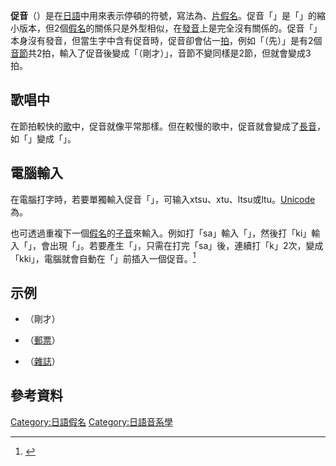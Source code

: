 {{日语五十音}}
'''促音'''（{{jpn|j=促音|hg=そくおん|rm=sokuon}}）是在[[日語|日語]]中用來表示停頓的符號，寫法為{{lang|ja|っ}}、[[片假名|片假名]]{{lang|ja|ッ}}。促音「{{lang|ja|っ}}」是「{{lang|ja|[[つ|つ]]}}」的縮小版本，但2個[[日語假名|假名]]的關係只是外型相似，在[[發音|發音]]上是完全沒有關係的。促音「{{lang|ja|っ}}」本身沒有發音，但當生字中含有促音時，促音卻會佔一[[音拍|拍]]，例如「{{lang|ja|さき}}（先）」是有2個[[音節|音節]]共2拍，輸入了促音後變成「{{lang|ja|さっき}}（剛才）」，音節不變同樣是2節，但就會變成3拍。

== 歌唱中 ==
在節拍較快的[[歌|歌]]中，促音就像平常那樣。但在較慢的歌中，促音就會變成了[[長音|長音]]，如「{{lang|ja|さっき}}」變成「{{lang|ja|さあき}}」。

== 電腦輸入 ==
在電腦打字時，若要單獨輸入促音「{{lang|ja|っ}}」，可输入xtsu、xtu、ltsu或ltu。[[Unicode|Unicode]]為{{u+|3063}}。

也可透過重複下一個[[日語假名|假名]]的[[子音|子音]]來輸入。例如打「sa」輸入「{{lang|ja|さ}}」，然後打「ki」輸入「{{lang|ja|き}}」，會出現「{{lang|ja|さき}}」。若要產生「{{lang|ja|さっき}}」，只需在打完「sa」後，連續打「k」2次，變成「kki」，電腦就會自動在「{{lang|ja|き}}」前插入一個促音。<ref name="促音">{{lang|ja|[http://www.learnjapanese.aiyori.org/hiragana-sokuon.html 日語50音平假名發音教學「促音」]}}</ref>

== 示例 ==
* {{jpn|j=さっき|rm=sakki|link=no}}{{IPA|[sak̚.kʲi]}}（剛才）
* {{jpn|j=切手|hg=きって|rm=kitte|link=no}}{{IPA|[kʲit̚.te]}}（[[郵票|郵票]]）
* {{jpn|j=雑誌|hg=ざっし|rm=zasshi|link=no}}{{IPA|[zaɕɕi]}}（[[雜誌|雜誌]]）

== 參考資料 ==
{{reflist}}

[[Category:日語假名|Category:日語假名]]
[[Category:日語音系學|Category:日語音系學]]